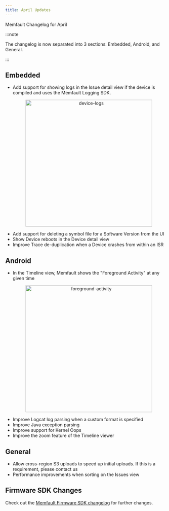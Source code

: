 ```yaml
---
title: April Updates
---
```


Memfault Changelog for April

:::note

The changelog is now separated into 3 sections: Embedded, Android, and General.

:::

## Embedded

- Add support for showing logs in the Issue detail view if the device is
  compiled and uses the Memfault Logging SDK.
  <p align="center">
    <img
      width="400"
      src="/img/blog/2020-04-20-device-logs.png"
      alt="device-logs"
    />
  </p>
- Add support for deleting a symbol file for a Software Version from the UI
- Show Device reboots in the Device detail view
- Improve Trace de-duplication when a Device crashes from within an ISR

<!-- truncate -->

## Android

- In the Timeline view, Memfault shows the "Foreground Activity" at any given
  time
  <p align="center">
    <img
      width="400"
      src="/img/blog/2020-04-20-foreground-activity.png"
      alt="foreground-activity"
    />
  </p>
- Improve Logcat log parsing when a custom format is specified
- Improve Java exception parsing
- Improve support for Kernel Oops
- Improve the zoom feature of the Timeline viewer

## General

- Allow cross-region S3 uploads to speed up initial uploads. If this is a
  requirement, please contact us
- Performance improvements when sorting on the Issues view

## Firmware SDK Changes

Check out the
[Memfault Firmware SDK changelog](https://github.com/memfault/memfault-firmware-sdk/blob/master/CHANGES.md)
for further changes.

